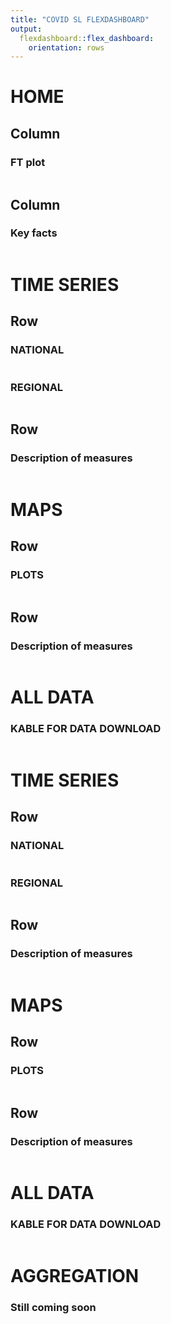 ```yaml
---
title: "COVID SL FLEXDASHBOARD"
output: 
  flexdashboard::flex_dashboard:
    orientation: rows
---
```


HOME {data-orientation=columns}
=====================================
Column {data-width=800}
-------------------------------------
### FT plot
```r
```
Column {data-width=200}
-------------------------------------
### Key facts
```r
```
TIME SERIES{data-navmenu=SL1}
=====================================
Row{data-height=800 .tabset}
-------------------------------------
### NATIONAL
```r
```
### REGIONAL
```r
```

Row{data-height=200}
-------------------------------------
### Description of measures

```r
```
MAPS{data-navmenu=SL1}
=====================================
Row{data-height=800}
-------------------------------------
### PLOTS
```r
```
Row{data-height=800}
-------------------------------------
### Description of measures
```r
```
ALL DATA{data-navmenu=SL1}
======================================
### KABLE FOR DATA DOWNLOAD
```r
```
TIME SERIES{data-navmenu=SL2}
=====================================
Row{data-height=800 .tabset}
-------------------------------------
### NATIONAL
```r
```

### REGIONAL
```r
```


Row{data-height=200}
-------------------------------------
### Description of measures

```r
```

MAPS{data-navmenu=SL2}
=====================================
Row{data-height=800}
-------------------------------------
### PLOTS
```r
```
Row{data-height=800}
-------------------------------------
### Description of measures
```r
```
ALL DATA{data-navmenu=SL2}
======================================
### KABLE FOR DATA DOWNLOAD
```r
```
AGGREGATION
=====================================
### Still coming soon
